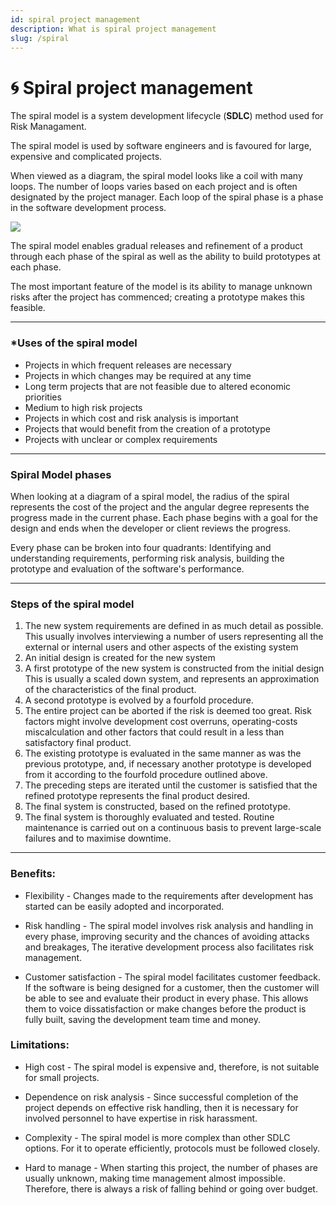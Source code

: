 ```yaml
---
id: spiral project management
description: What is spiral project management
slug: /spiral
---
```


# 🌀 Spiral project management


The spiral model is a system development lifecycle (**SDLC**) method used for Risk Managament. 

The spiral model is used by software engineers and is favoured for large, expensive and complicated projects. 


When viewed as a diagram, the spiral model looks like a coil with many loops. The number of loops varies based on each project and is often designated by the project manager. Each loop of the spiral phase is a phase in the software development process.

![](/img/spiral.png)

The spiral model enables gradual releases and refinement of a product through each phase of the spiral as well as the ability to build prototypes at each phase. 


The most important feature of the model is its ability to manage unknown risks after the project has commenced; creating a prototype makes this feasible. 

---

### *Uses of the spiral model

- Projects in which frequent releases are necessary
- Projects in which changes may be required at any time
- Long term projects that are not feasible due to altered economic priorities
- Medium to high risk projects
- Projects in which cost and risk analysis is important
- Projects that would benefit from the creation of a prototype
- Projects with unclear or complex requirements

---

### Spiral Model phases

When looking at a diagram of a spiral model, the radius of the spiral represents the cost of the project and the angular degree represents the progress made in the current phase. Each phase begins with a goal for the design and ends when the developer or client reviews the progress. 


Every phase can be broken into four quadrants: Identifying and understanding requirements, performing risk analysis, building the prototype and evaluation of the software's performance.

---

### Steps of the spiral model

1. The new system requirements are defined in as much detail as possible. This usually involves interviewing a number of users representing all the external or internal users and other aspects of the existing system
2. An initial design is created for the new system
3. A first prototype of the new system is constructed from the initial design This is usually a scaled down system, and represents an approximation of the characteristics of the final product. 
4. A second prototype is evolved by a fourfold procedure.
5. The entire project can be aborted if the risk is deemed too great. Risk factors might involve development cost overruns, operating-costs miscalculation and other factors that could result in a less than satisfactory final product. 
6. The existing prototype is evaluated in the same manner as was the previous prototype, and, if necessary another prototype is developed from it according to the fourfold procedure outlined above.
7. The preceding steps are iterated until the customer is satisfied that the refined prototype represents the final product desired. 
8. The final system is constructed, based on the refined prototype. 
9. The final system is thoroughly evaluated and tested. Routine maintenance is carried out on a continuous basis to prevent large-scale failures and to maximise downtime. 

---

### Benefits:

- Flexibility - Changes made to the requirements after development has started can be easily adopted and incorporated. 

- Risk handling - The spiral model involves risk analysis and handling in every phase, improving security and the chances of avoiding attacks and breakages, The iterative development process also facilitates risk management.

- Customer satisfaction - The spiral model facilitates customer feedback. If the software is being designed for a customer, then the customer will be able to see and evaluate their product in every phase. This allows them to voice dissatisfaction or make changes before the product is fully built, saving the development team time and money.

### Limitations:

- High cost - The spiral model is expensive and, therefore, is not suitable for small projects. 

- Dependence on risk analysis - Since successful completion of the project depends on effective risk handling, then it is necessary for involved personnel to have expertise in risk harassment. 

- Complexity - The spiral model is more complex than other SDLC options. For it to operate efficiently, protocols must be followed closely.

- Hard to manage - When starting this project, the number of phases are usually unknown, making time management almost impossible. Therefore, there is always a risk of falling behind or going over budget.